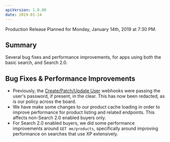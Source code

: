 ```yaml
---
apiVersion: 1.0.90
date: 2019-01-14
---
```


Production Release Planned for Monday, January 14th, 2019 at 7:30 PM.

## Summary

Several bug fixes and performance improvements, for apps using both the basic search, and Search 2.0.

## Bug Fixes & Performance Improvements

- Previously, the [Create/Patch/Update User](/api-reference/buyers/users/create) webhooks were passing the user's password, if present, in the clear. This has now been redacted, as is our policy across the board.
- We have make some changes to our product cache loading in order to improve performance for product listing and related endpoints. This affects non-Search 2.0 enabled buyers only.
- For Search 2.0 enabled buyers, we did some performance improvements around `GET me/products`, specifically around improving performance on searches that use XP extensively.
